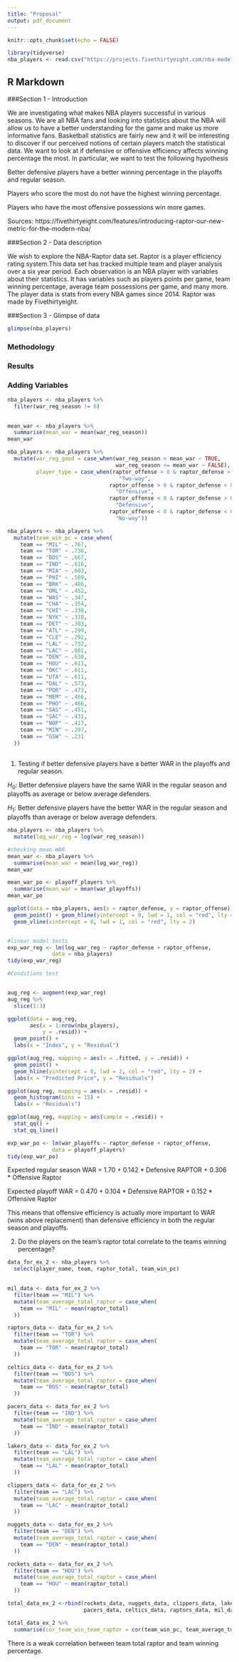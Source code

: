 ```yaml
---
title: "Proposal"
output: pdf_document
---
```


```r
knitr::opts_chunk$set(echo = FALSE)
```


```r
library(tidyverse)
nba_players <- read.csv("https://projects.fivethirtyeight.com/nba-model/2020/latest_RAPTOR_by_team.csv")
```
## R Markdown


###Section 1 - Introduction


We are investigating what makes NBA players successful in various seasons. We
are all NBA fans and looking into statistics about the NBA will allow us to 
have a better understanding for the game and make us more informative fans. 
Basketball statistics are fairly new and it will be interesting to discover if
our perceived notions of certain players match the statistical data. We want
to look at if defensive or offensive efficiency affects winning percentage the
most.
In particular, we want to test the following hypothesis

Better defensive players have a better winning percentage in the playoffs and 
regular season.

Players who score the most do not have the highest winning percentage.

Players who have the most offensive possessions win more games.

Sources:
https://fivethirtyeight.com/features/introducing-raptor-our-new-metric-for-the-modern-nba/


###Section 2 - Data description


We wish to explore the NBA-Raptor data set. Raptor is a player efficiency rating 
system.This data set has tracked multiple team and player analysis over a six 
year period. Each observation is an NBA player with variables about their 
statistics. It has variables such as players points per game, team winning 
percentage, average team possessions per game, and many more. The player data
is stats from every NBA games since 2014. Raptor was made by Fivethirtyeight. 



###Section 3 - Glimpse of data

```r
glimpse(nba_players)
```

### Methodology

### Results

### Adding Variables
```r
nba_players <- nba_players %>% 
  filter(war_reg_season != 0)
  

mean_war <- nba_players %>% 
  summarise(mean_war = mean(war_reg_season))
mean_war

nba_players <- nba_players %>% 
  mutate(war_reg_good = case_when(war_reg_season > mean_war ~ TRUE,
                                  war_reg_season <= mean_war ~ FALSE),
         player_type = case_when(raptor_offense > 0 & raptor_defense > 0 ~ 
                                   "Two-way",
                                raptor_offense > 0 & raptor_defense < 0 ~ 
                                  "Offensive",
                                raptor_offense < 0 & raptor_defense > 0 ~ 
                                  "Defensive",
                                raptor_offense < 0 & raptor_defense < 0 ~ 
                                  "No-way"))
```



```r
nba_players <- nba_players %>%
  mutate(team_win_pc = case_when(
    team == "MIL" ~ .767,
    team == "TOR" ~ .736,
    team == "BOS" ~ .667,
    team == "IND" ~ .616,
    team == "MIA" ~ .603,
    team == "PHI" ~ .589,
    team == "BRK" ~ .486,
    team == "ORL" ~ .452,
    team == "WAS" ~ .347,
    team == "CHA" ~ .354,
    team == "CHI" ~ .338,
    team == "NYK" ~ .318,
    team == "DET" ~ .303,
    team == "ATL" ~ .299,
    team == "CLE" ~ .292,
    team == "LAL" ~ .732,
    team == "LAC" ~ .681,
    team == "DEN" ~ .630,
    team == "HOU" ~ .611,
    team == "OKC" ~ .611,
    team == "UTA" ~ .611,
    team == "DAL" ~ .573,
    team == "POR" ~ .473,
    team == "MEM" ~ .466,
    team == "PHO" ~ .466,
    team == "SAS" ~ .451,
    team == "SAC" ~ .431,
    team == "NOP" ~ .417,
    team == "MIN" ~ .297,
    team == "GSW" ~ .231
  ))
           
```





1. Testing if better defensive players have a better WAR in the 
playoffs and regular season.

$H_0$: Better defensive players have the same WAR in the regular
season and playoffs as average or below average defenders.

$H_1$: Better defensive players have the better WAR in the 
regular season and playoffs than average or below average defenders.

```r
nba_players <- nba_players %>% 
  mutate(log_war_reg = log(war_reg_season)) 

#checking mean WAR
mean_war <- nba_players %>% 
  summarise(mean_war = mean(log_war_reg))
mean_war

mean_war_po <- playoff_players %>% 
  summarise(mean_war = mean(war_playoffs))
mean_war_po

ggplot(data = nba_players, aes(x = raptor_defense, y = raptor_offense)) +
  geom_point() + geom_hline(yintercept = 0, lwd = 1, col = "red", lty = 2) +
  geom_vline(xintercept = 0, lwd = 1, col = "red", lty = 2)


#linear model tests
exp_war_reg <- lm(log_war_reg ~ raptor_defense + raptor_offense, 
              data = nba_players)
tidy(exp_war_reg)

#Conditions test


aug_reg <- augment(exp_war_reg)
aug_reg %>%
  slice(1:3)

ggplot(data = aug_reg, 
       aes(x = 1:nrow(nba_players), 
           y = .resid)) + 
  geom_point() + 
  labs(x = "Index", y = "Residual")

ggplot(aug_reg, mapping = aes(x = .fitted, y = .resid)) +
  geom_point() + 
  geom_hline(yintercept = 0, lwd = 2, col = "red", lty = 2) +
  labs(x = "Predicted Price", y = "Residuals")

ggplot(aug_reg, mapping = aes(x = .resid)) +
  geom_histogram(bins = 15) + 
  labs(x = "Residuals")

ggplot(aug_reg, mapping = aes(sample = .resid)) +
  stat_qq() + 
  stat_qq_line()

exp_war_po <- lm(war_playoffs ~ raptor_defense + raptor_offense, 
              data = playoff_players)
tidy(exp_war_po)
```

Expected regular season WAR = 1.70 + 0.142 * Defensive RAPTOR + 0.306 * 
Offensive Raptor

Expected playoff WAR = 0.470 + 0.104 * Defensive RAPTOR + 0.152 * Offensive 
Raptor

This means that offensive efficiency is actually more important to WAR (wins 
above replacement) than defensive efficiency in both the regular season and 
playoffs.


2. Do the players on the team's raptor total correlate to the teams winning
percentage?

```r
data_for_ex_2 <- nba_players %>%
  select(player_name, team, raptor_total, team_win_pc) 
 

```

```r
mil_data <- data_for_ex_2 %>%
  filter(team == "MIL") %>%
  mutate(team_average_total_raptor = case_when(
    team == "MIL" ~ mean(raptor_total)
  ))

raptors_data <- data_for_ex_2 %>%
  filter(team == "TOR") %>%
  mutate(team_average_total_raptor = case_when(
    team == "TOR" ~ mean(raptor_total)
  ))

celtics_data <- data_for_ex_2 %>%
  filter(team == "BOS") %>%
  mutate(team_average_total_raptor = case_when(
    team == "BOS" ~ mean(raptor_total)
  ))

pacers_data <- data_for_ex_2 %>%
  filter(team == "IND") %>%
  mutate(team_average_total_raptor = case_when(
    team == "IND" ~ mean(raptor_total)
  ))

lakers_data <- data_for_ex_2 %>%
  filter(team == "LAL") %>%
  mutate(team_average_total_raptor = case_when(
    team == "LAL" ~ mean(raptor_total)
  ))

clippers_data <- data_for_ex_2 %>%
  filter(team == "LAC") %>%
  mutate(team_average_total_raptor = case_when(
    team == "LAC" ~ mean(raptor_total)
  ))

nuggets_data <- data_for_ex_2 %>%
  filter(team == "DEN") %>%
  mutate(team_average_total_raptor = case_when(
    team == "DEN" ~ mean(raptor_total)
  ))

rockets_data <- data_for_ex_2 %>%
  filter(team == "HOU") %>%
  mutate(team_average_total_raptor = case_when(
    team == "HOU" ~ mean(raptor_total)
  ))

```

```r
total_data_ex_2 <-rbind(rockets_data, nuggets_data, clippers_data, lakers_data,
                        pacers_data, celtics_data, raptors_data, mil_data)

```

```r
total_data_ex_2 %>%
  summarise(cor_team_win_team_raptor = cor(team_win_pc, team_average_total_raptor))


```
There is a weak correlation between team total raptor and team winning percentage.